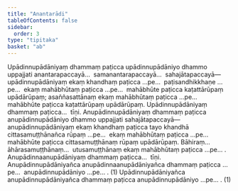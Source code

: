 ```yaml
---
title: "Anantarādi"
tableOfContents: false
sidebar:
  order: 3
type: "tipitaka"
basket: "ab"
---
```



<DynamicBreadcrumb />

<Division number="4">

<Paragraph number="2452">
Upādinnupādāniyaṃ dhammaṃ paṭicca upādinnupādāniyo dhammo uppajjati anantarapaccayā…  samanantarapaccayā…  sahajātapaccayā—  upādinnupādāniyaṃ ekaṃ khandhaṃ paṭicca …pe…  paṭisandhikkhaṇe …pe…  ekaṃ mahābhūtaṃ paṭicca …pe…  mahābhūte paṭicca kaṭattārūpaṃ upādārūpaṃ; asaññasattānaṃ ekaṃ mahābhūtaṃ paṭicca …pe…  mahābhūte paṭicca kaṭattārūpaṃ upādārūpaṃ.
</Paragraph>

<Paragraph number="2453">
Upādinnupādāniyaṃ dhammaṃ paṭicca…  tīṇi.
</Paragraph>

<Paragraph number="2454">
Anupādinnupādāniyaṃ dhammaṃ paṭicca anupādinnupādāniyo dhammo uppajjati sahajātapaccayā—  anupādinnupādāniyaṃ ekaṃ khandhaṃ paṭicca tayo khandhā cittasamuṭṭhānañca rūpaṃ …pe…  ekaṃ mahābhūtaṃ paṭicca …pe…  mahābhūte paṭicca cittasamuṭṭhānaṃ rūpaṃ upādārūpaṃ. Bāhiraṃ…  āhārasamuṭṭhānaṃ…  utusamuṭṭhānaṃ ekaṃ mahābhūtaṃ paṭicca …pe… .
</Paragraph>

<Paragraph number="2455">
Anupādinnaanupādāniyaṃ dhammaṃ paṭicca…  tīṇi.
</Paragraph>

<Paragraph number="2456">
Anupādinnupādāniyañca anupādinnaanupādāniyañca dhammaṃ paṭicca …pe…  anupādinnupādāniyo …pe… . (1)
</Paragraph>

<Paragraph number="2457">
Upādinnupādāniyañca anupādinnupādāniyañca dhammaṃ paṭicca anupādinnupādāniyo …pe… . (1)
</Paragraph>
</Division>
